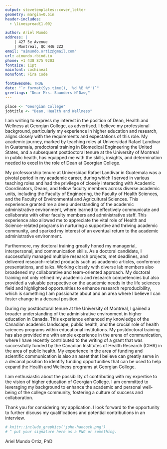 ```yaml
---
output: stevetemplates::cover_letter
geometry: margin=0.5in
header-includes:
  - \linespread{1.00}

author: Ariel Mundo
address: |
    | 427 5e Avenue
    | Montreal, QC H4G 2Z2
email: "aimundo.ortiz@gmail.com"
url: aimundo.rbind.io
phone: +1 438 875 9203
fontsize: 11pt
mainfont: cochineal
monofont: Fira Code

fontawesome: TRUE
date: "`r format(Sys.time(), '%d %B %Y')`"
greetings: "Dear Mrs. Saunders N'Daw,"
---
```


```r


place <- "Georgian College"
jobtitle <- "Dean, Health and Wellness"


```

I am writing to express my interest in the position of Dean, Health and Wellness at Georgian College, as advertised. I believe my professional background, particularly my experience in higher education and research, aligns closely with the requirements and expectations of this role. My academic journey, marked by teaching roles at Universidad Rafael Landivar in Guatemala, predoctoral training in Biomedical Engineering the United States, and a subsequent postdoctoral tenure at the University of Montreal in public health, has equipped me with the skills, insights, and determination needed to excel in the role of Dean at Georgian College.

My professorship tenure at Universidad Rafael Landivar in Guatemala was a pivotal period in my academic career, during which I served in various teaching roles and had the privilege of closely interacting with Academic Coordinators, Deans, and fellow faculty members across diverse academic units, including the Faculty of Engineering, the Faculty of Health Sciences, and the Faculty of Environmental and Agricultural Sciences. This experience granted me a deep understanding of the academic administrative environment, where learned to effectively communicate and collaborate with other faculty members and administrative staff. This experience also allowed me to appreciate the vital role of Health and Science-related programs in nurturing a supportive and thriving academic community, and sparked my interest of an eventual return to the academic administrative environment.

Furthermore, my doctoral training greatly honed my managerial, interpersonal, and communication skills. As a doctoral candidate, I successfully managed multiple research projects, met deadlines, and delivered research-related products such as academic articles, conference presentations, and talks. Working closely with diverse lab members also broadened my collaborative and team-oriented approach. My doctoral training not only refined my academic and research competencies but also provided a valuable perspective on the academic needs in the life sciences field and highlighted opportunities to enhance research reproducibility, which is something I am passionate about and an area where I believe I can foster change in a decanal position.

During my postdoctoral tenure at the University of Montreal, I gained a broader understanding of the administrative environment in higher education in Canada. This experience enhanced my knowledge of the Canadian academic landscape, public health, and the crucial role of health sciences programs within educational institutions. My postdoctoral training has also provided me with ample experience in the arena of communication, where I have recently contributed to the writing of a grant that was successfully funded by the Canadian Institutes of Health Research (CIHR) in the area of public health. My experience in the area of funding and scientific communication is also an asset that I believe can greatly serve in a decanal position to identify funding opportunities that can be used to help expand the Health and Wellness programs at Georgian College.

I am enthusiastic about the possibility of contributing with my expertise to the vision of higher education of Georgian College. I am committed to leveraging my background to enhance the academic and personal well-being of the college community, fostering a culture of success and collaboration.

Thank you for considering my application. I look forward to the opportunity to further discuss my qualifications and potential contributions in an interview.


```r
# knitr::include_graphics('john-hancock.png')
# ^ put your signature here as a PNG or something.
```

Ariel Mundo Ortiz, PhD
